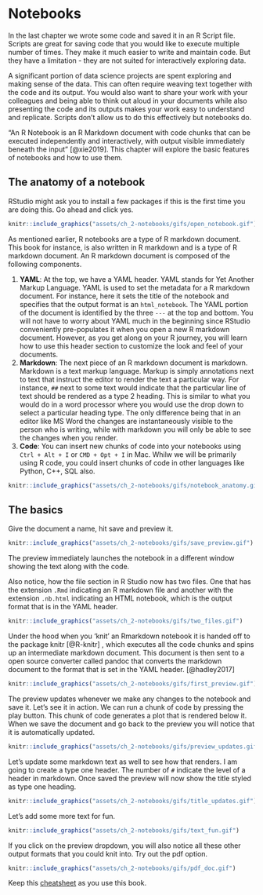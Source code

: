 # Notebooks

In the last chapter we wrote some code and saved it in an R Script file. Scripts are great for saving code that you would like to execute multiple number of times. They make it much easier to write and maintain code. But they have a limitation - they are not suited for interactively exploring data.

A significant portion of data science projects are spent exploring and making sense of the data. This can often require weaving text together with the code and its output. You would also want to share your work with your colleagues and being able to think out aloud in your documents while also presenting the code and its outputs makes your work easy to understand and replicate. Scripts don't allow us to do this effectively but notebooks do.

"An R Notebook is an R Markdown document with code chunks that can be executed independently and interactively, with output visible immediately beneath the input" [@xie2019]. This chapter will explore the basic features of notebooks and how to use them.

## The anatomy of a notebook

RStudio might ask you to install a few packages if this is the first time you are doing this. Go ahead and click yes.

```r
knitr::include_graphics("assets/ch_2-notebooks/gifs/open_notebook.gif")
```

As mentioned earlier, R notebooks are a type of R markdown document. This book for instance, is also written in R markdown and is a type of R markdown document. An R markdown document is composed of the following components.

1.  **YAML**: At the top, we have a YAML header. YAML stands for Yet Another Markup Language. YAML is used to set the metadata for a R markdown document. For instance, here it sets the title of the notebook and specifies that the output format is an `html_notebook`. The YAML portion of the document is identified by the three `---` at the top and bottom. You will not have to worry about YAML much in the beginning since RStudio conveniently pre-populates it when you open a new R markdown document. However, as you get along on your R journey, you will learn how to use this header section to customize the look and feel of your documents.
2.  **Markdown**: The next piece of an R markdown document is markdown. Markdown is a text markup language. Markup is simply annotations next to text that instruct the editor to render the text a particular way. For instance, `##` next to some text would indicate that the particular line of text should be rendered as a type 2 heading. This is similar to what you would do in a word processor where you would use the drop down to select a particular heading type. The only difference being that in an editor like MS Word the changes are instantaneously visible to the person who is writing, while with markdown you will only be able to see the changes when you render.
3.  **Code**: You can insert new chunks of code into your notebooks using `Ctrl + Alt + I` or `CMD + Opt + I` in Mac. Whilw we will be primarily using R code, you could insert chunks of code in other languages like Python, C++, SQL also.

```r
knitr::include_graphics("assets/ch_2-notebooks/gifs/notebook_anatomy.gif")
```

## The basics

Give the document a name, hit save and preview it.

```r
knitr::include_graphics("assets/ch_2-notebooks/gifs/save_preview.gif")
```

The preview immediately launches the notebook in a different window showing the text along with the code.

Also notice, how the file section in R Studio now has two files. One that has the extension `.Rmd` indicating an R markdown file and another with the extension `.nb.html` indicating an HTML notebook, which is the output format that is in the YAML header.

```r
knitr::include_graphics("assets/ch_2-notebooks/gifs/two_files.gif")
```

Under the hood when you 'knit' an Rmarkdown notebook it is handed off to the package knitr [@R-knitr] , which executes all the code chunks and spins up an intermediate markdown document. This document is then sent to a open source converter called pandoc that converts the markdown document to the format that is set in the YAML header. [@hadley2017]

```r
knitr::include_graphics("assets/ch_2-notebooks/gifs/first_preview.gif")
```

The preview updates whenever we make any changes to the notebook and save it. Let's see it in action. We can run a chunk of code by pressing the play button. This chunk of code generates a plot that is rendered below it. When we save the document and go back to the preview you will notice that it is automatically updated.

```r
knitr::include_graphics("assets/ch_2-notebooks/gifs/preview_updates.gif")
```

Let's update some markdown text as well to see how that renders. I am going to create a type one header. The number of `#` indicate the level of a header in markdown. Once saved the preview will now show the title styled as type one heading.

```r
knitr::include_graphics("assets/ch_2-notebooks/gifs/title_updates.gif")
```

Let's add some more text for fun.

```r
knitr::include_graphics("assets/ch_2-notebooks/gifs/text_fun.gif")
```

If you click on the preview dropdown, you will also notice all these other output formats that you could knit into. Try out the pdf option.

```r
knitr::include_graphics("assets/ch_2-notebooks/gifs/pdf_doc.gif")
```

Keep this [cheatsheet](https://www.rstudio.com/wp-content/uploads/2015/03/rmarkdown-reference.pdf) as you use this book.
